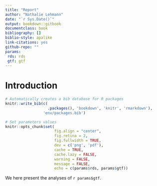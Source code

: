 ```yaml
---
title: "Report"
author: "Nathalie Lehmann"
date: "`r Sys.Date()`"
output: bookdown::gitbook
documentclass: book
bibliography: []
biblio-style: apalike
link-citations: yes
github-repo: ""
params:
 rds: rds
 gtf: gtf
---
```


# Introduction

```r
# Automatically creates a bib database for R packages
knitr::write_bib(c(
				   .packages(), 'bookdown', 'knitr', 'rmarkdown'),
				 'env/packages.bib')
```

```r
# Set parameters values
knitr::opts_chunk$set(
					  fig.align = "center",
					  fig.retina = 2,
					  fig.fullwidth = TRUE,
					  dev = c('png', 'pdf'),
					  cache = TRUE,
					  cache.lazy = FALSE,
					  warning = FALSE,
					  message = FALSE,
					  echo = c(params$rds, params$gtf))
```

We here present the analyses of `r params$gtf`.
